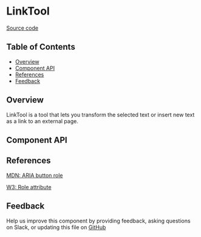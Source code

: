 
# LinkTool

[Source code](https://github.com/leemonade/bubbles/tree/main/packages/editors/src/tool/LinkTool/LinkTool.js)

## Table of Contents

<!-- START doctoc generated TOC please keep comment here to allow auto update -->
<!-- DON'T EDIT THIS SECTION, INSTEAD RE-RUN doctoc TO UPDATE -->

- [Overview](#overview)
- [Component API](#component-api)
- [References](#references)
- [Feedback](#feedback)

## Overview

LinkTool is a tool that lets you transform the selected text or insert new text as a link to an external page.

## Component API

<Preview>
  <Story id="atom-tool-linktool--playground" />
</Preview>

<Props of={LinkTool} />

## References

[MDN: ARIA button role](https://developer.mozilla.org/en-US/docs/Web/Accessibility/ARIA/Roles/button_role)

[W3: Role attribute](https://www.w3.org/WAI/PF/HTML/wiki/RoleAttribute)

## Feedback

Help us improve this component by providing feedback, asking questions on Slack, or updating this file on
[GitHub](https://github.com/leemonade/bubbles/edit/main/packages/editors/src/tool/LinkTool/LinkTool.mdx)
